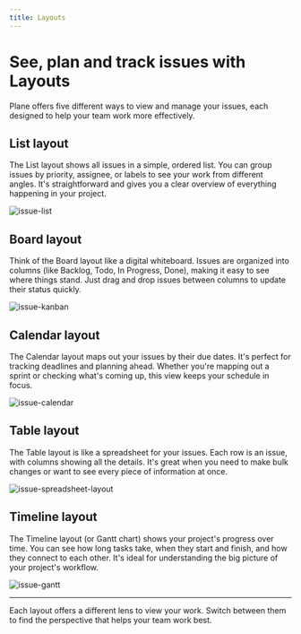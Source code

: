 ```yaml
---
title: Layouts
---
```


# See, plan and track issues with Layouts

Plane offers five different ways to view and manage your issues, each designed to help your team work more effectively.

## List layout

The List layout shows all issues in a simple, ordered list. You can group issues by priority, assignee, or labels to see your work from different angles. It's straightforward and gives you a clear overview of everything happening in your project.

![issue-list](https://media.docs.plane.so/issues/issue-list-layout.webp#center)

## Board layout

Think of the Board layout like a digital whiteboard. Issues are organized into columns (like Backlog, Todo, In Progress, Done), making it easy to see where things stand. Just drag and drop issues between columns to update their status quickly.

![issue-kanban](https://media.docs.plane.so/issues/issue-kanban-layout.webp#center)

## Calendar layout
The Calendar layout maps out your issues by their due dates. It's perfect for tracking deadlines and planning ahead. Whether you're mapping out a sprint or checking what's coming up, this view keeps your schedule in focus.

![issue-calendar](https://media.docs.plane.so/issues/issue-calendar-layout.webp#center)

## Table layout
The Table layout is like a spreadsheet for your issues. Each row is an issue, with columns showing all the details. It's great when you need to make bulk changes or want to see every piece of information at once.

![issue-spreadsheet-layout](https://media.docs.plane.so/issues/issue-spreadsheet-layout.webp#center)

## Timeline layout
The Timeline layout (or Gantt chart) shows your project's progress over time. You can see how long tasks take, when they start and finish, and how they connect to each other. It's ideal for understanding the big picture of your project's workflow.

![issue-gantt](https://media.docs.plane.so/issues/issue-gantt-layout.webp#center)

----
Each layout offers a different lens to view your work. Switch between them to find the perspective that helps your team work best.